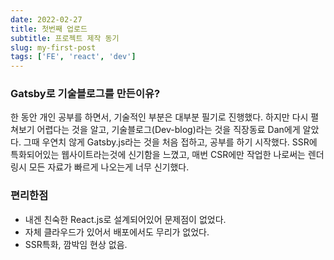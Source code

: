 ```yaml
---
date: 2022-02-27
title: 첫번째 업로드
subtitle: 프로젝트 제작 동기
slug: my-first-post
tags: ['FE', 'react', 'dev']
---
```


### Gatsby로 기술블로그를 만든이유?

한 동안 개인 공부를 하면서, 기술적인 부분은 대부분 필기로 진행했다.
하지만 다시 펼쳐보기 어렵다는 것을 알고, 기술블로그(Dev-blog)라는 것을 직장동료 Dan에게 알았다.
그때 우연치 않게 Gatsby.js라는 것을 처음 접하고, 공부를 하기 시작했다.
SSR에 특화되어있는 웹사이트라는것에 신기함을 느꼈고, 매번 CSR에만 작업한 나로써는 렌더링시 모든 자료가 빠르게 나오는게 너무 신기했다.

### 편리한점

-   내겐 친숙한 React.js로 설계되어있어 문제점이 없었다.
-   자체 클라우드가 있어서 배포에서도 무리가 없었다.
-   SSR특화, 깜박임 현상 없음.
